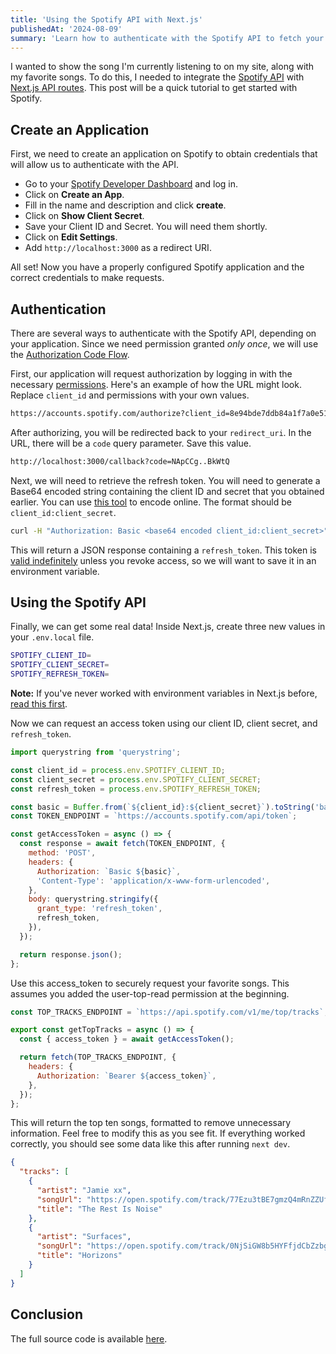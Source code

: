 ```yaml
---
title: 'Using the Spotify API with Next.js'
publishedAt: '2024-08-09'
summary: 'Learn how to authenticate with the Spotify API to fetch your favorite songs in a Next.js API route.'
---
```


I wanted to show the song I'm currently listening to on my site, along with my favorite songs. To do this, I needed to integrate the [Spotify API](https://developer.spotify.com/documentation/web-api/) with [Next.js API routes](https://nextjs.org/docs/api-routes/introduction). This post will be a quick tutorial to get started with Spotify.

## Create an Application

First, we need to create an application on Spotify to obtain credentials that will allow us to authenticate with the API.

- Go to your [Spotify Developer Dashboard](https://developer.spotify.com/dashboard/) and log in.
- Click on **Create an App**.
- Fill in the name and description and click **create**.
- Click on **Show Client Secret**.
- Save your Client ID and Secret. You will need them shortly.
- Click on **Edit Settings**.
- Add `http://localhost:3000` as a redirect URI.

All set! Now you have a properly configured Spotify application and the correct credentials to make requests.

## Authentication

There are several ways to authenticate with the Spotify API, depending on your application. Since we need permission granted _only once_, we will use the [Authorization Code Flow](https://developer.spotify.com/documentation/general/guides/authorization-guide/#authorization-code-flow).

First, our application will request authorization by logging in with the necessary [permissions](https://developer.spotify.com/documentation/general/guides/authorization-guide/#list-of-scopes). Here's an example of how the URL might look. Replace `client_id` and permissions with your own values.

```sh
https://accounts.spotify.com/authorize?client_id=8e94bde7ddb84a1f7a0e51bf3bc95be8&response_type=code&redirect_uri=http%3A%2F%2Flocalhost:3000&scope=user-read-currently-playing%20user-top-read
```

After authorizing, you will be redirected back to your `redirect_uri`. In the URL, there will be a `code` query parameter. Save this value.

```sh
http://localhost:3000/callback?code=NApCCg..BkWtQ
```

Next, we will need to retrieve the refresh token. You will need to generate a Base64 encoded string containing the client ID and secret that you obtained earlier. You can use [this tool](https://www.base64encode.org/) to encode online. The format should be `client_id:client_secret`.

```sh
curl -H "Authorization: Basic <base64 encoded client_id:client_secret>" -d grant_type=authorization_code -d code=<code> -d redirect_uri=http%3A%2F%2Flocalhost:3000 https://accounts.spotify.com/api/token
```

This will return a JSON response containing a `refresh_token`. This token is [valid indefinitely](https://github.com/spotify/web-api/issues/374) unless you revoke access, so we will want to save it in an environment variable.

## Using the Spotify API

Finally, we can get some real data! Inside Next.js, create three new values in your `.env.local` file.

```sh
SPOTIFY_CLIENT_ID=
SPOTIFY_CLIENT_SECRET=
SPOTIFY_REFRESH_TOKEN=
```

**Note:** If you've never worked with environment variables in Next.js before, [read this first](https://nextjs.org/docs/basic-features/environment-variables).

Now we can request an access token using our client ID, client secret, and `refresh_token`.

```js
import querystring from 'querystring';

const client_id = process.env.SPOTIFY_CLIENT_ID;
const client_secret = process.env.SPOTIFY_CLIENT_SECRET;
const refresh_token = process.env.SPOTIFY_REFRESH_TOKEN;

const basic = Buffer.from(`${client_id}:${client_secret}`).toString('base64');
const TOKEN_ENDPOINT = `https://accounts.spotify.com/api/token`;

const getAccessToken = async () => {
  const response = await fetch(TOKEN_ENDPOINT, {
    method: 'POST',
    headers: {
      Authorization: `Basic ${basic}`,
      'Content-Type': 'application/x-www-form-urlencoded',
    },
    body: querystring.stringify({
      grant_type: 'refresh_token',
      refresh_token,
    }),
  });

  return response.json();
};
```

Use this access_token to securely request your favorite songs. This assumes you added the user-top-read permission at the beginning.

```js
const TOP_TRACKS_ENDPOINT = `https://api.spotify.com/v1/me/top/tracks`;

export const getTopTracks = async () => {
  const { access_token } = await getAccessToken();

  return fetch(TOP_TRACKS_ENDPOINT, {
    headers: {
      Authorization: `Bearer ${access_token}`,
    },
  });
};
```

This will return the top ten songs, formatted to remove unnecessary information. Feel free to modify this as you see fit. If everything worked correctly, you should see some data like this after running `next dev`.

```json
{
  "tracks": [
    {
      "artist": "Jamie xx",
      "songUrl": "https://open.spotify.com/track/77Ezu3tBE7gmzQ4mRnZZUf",
      "title": "The Rest Is Noise"
    },
    {
      "artist": "Surfaces",
      "songUrl": "https://open.spotify.com/track/0NjSiGW8b5HYFfjdCbZzbg",
      "title": "Horizons"
    }
  ]
}
```

## Conclusion

The full source code is available [here](https://github.com/KaioYuri/kaio.io/tree/main/app/components/lib/spotify.ts).
